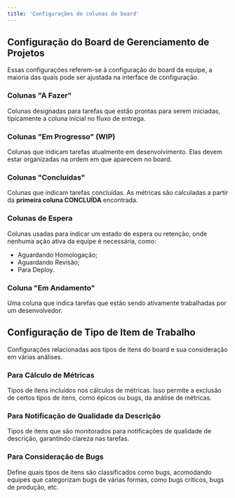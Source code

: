 ```yaml
---
title: 'Configurações de colunas do board'
---
```


## Configuração do Board de Gerenciamento de Projetos

Essas configurações referem-se à configuração do board da equipe, a maioria das quais pode ser ajustada na interface de configuração.

### Colunas "A Fazer"
Colunas designadas para tarefas que estão prontas para serem iniciadas, tipicamente a coluna inicial no fluxo de entrega.

### Colunas "Em Progresso" (WIP)
Colunas que indicam tarefas atualmente em desenvolvimento. Elas devem estar organizadas na ordem em que aparecem no board.

### Colunas "Concluídas"
Colunas que indicam tarefas concluídas. As métricas são calculadas a partir da **primeira coluna CONCLUÍDA** encontrada.

### Colunas de Espera
Colunas usadas para indicar um estado de espera ou retenção, onde nenhuma ação ativa da equipe é necessária, como:
* Aguardando Homologação;
* Aguardando Revisão;
* Para Deploy.

### Coluna "Em Andamento"
Uma coluna que indica tarefas que estão sendo ativamente trabalhadas por um desenvolvedor.

## Configuração de Tipo de Item de Trabalho

Configurações relacionadas aos tipos de itens do board e sua consideração em várias análises.

### Para Cálculo de Métricas
Tipos de itens incluídos nos cálculos de métricas. Isso permite a exclusão de certos tipos de itens, como épicos ou bugs, da análise de métricas.

### Para Notificação de Qualidade da Descrição
Tipos de itens que são monitorados para notificações de qualidade de descrição, garantindo clareza nas tarefas.

### Para Consideração de Bugs
Define quais tipos de itens são classificados como bugs, acomodando equipes que categorizam bugs de várias formas, como bugs críticos, bugs de produção, etc.
